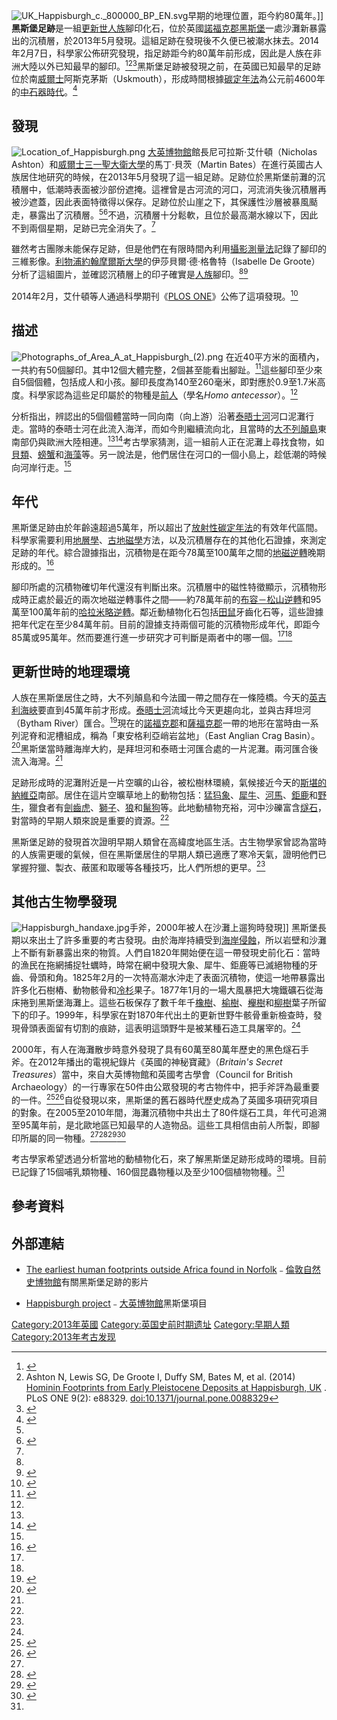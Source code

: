 [[File:UK_Happisburgh_c._800000_BP_EN.svg|thumb]]早期的地理位置，距今約80萬年。]]
'''黑斯堡足跡'''是一組[[更新世|更新世]][[人族|人族]]腳印化石，位於英國[[諾福克郡|諾福克郡]][[黑斯堡|黑斯堡]]一處沙灘新暴露出的沉積層，於2013年5月發現。這組足跡在發現後不久便已被潮水抹去。2014年2月7日，科學家公佈研究發現，指足跡距今約80萬年前形成，因此是人族在非洲大陸以外已知最早的腳印。<ref name="bbc-2014-02-07">{{cite web|last=Ghosh|first=Pallab|title=Earliest footprints outside Africa discovered in Norfolk|url=http://www.bbc.co.uk/news/science-environment-26025763|publisher=BBC News|accessdate=7 February 2014|archive-date=2018-06-19|archive-url=https://web.archive.org/web/20180619133428/https://www.bbc.co.uk/news/science-environment-26025763|dead-url=no}}</ref><ref name="plos">Ashton N, Lewis SG, De Groote I, Duffy SM, Bates M, et al. (2014) [http://www.plosone.org/article/info%3Adoi%2F10.1371%2Fjournal.pone.0088329 Hominin Footprints from Early Pleistocene Deposits at Happisburgh, UK] {{Wayback|url=http://www.plosone.org/article/info%3Adoi%2F10.1371%2Fjournal.pone.0088329 |date=20140822065345 }}. PLoS ONE 9(2): e88329. doi:10.1371/journal.pone.0088329</ref><ref name="ashton">{{Cite web | last=Ashton | first=Nicholas | title=The earliest human footprints outside Africa | url=http://blog.britishmuseum.org/2014/02/07/the-earliest-human-footprints-outside-africa-2/ | publisher=[[大英博物館|British Museum]] | date=7 February 2014 | accessdate=7 February 2014 | deadurl=yes | archiveurl=https://web.archive.org/web/20140207143405/http://blog.britishmuseum.org/2014/02/07/the-earliest-human-footprints-outside-africa-2/ | archivedate=2014-02-07 }}</ref>黑斯堡足跡被發現之前，在英國已知最早的足跡位於南[[威爾士|威爾士]]阿斯克茅斯（Uskmouth），形成時間根據[[碳定年法|碳定年法]]為公元前4600年的[[中石器時代|中石器時代]]。<ref>{{Cite web | title=Uskmouth | publisher=Severn Estuary Levels Research Committee | url=http://www.selrc.org.uk/maplocation.php?location_id=37 | accessdate=8 February 2014 | archive-date=2015-08-01 | archive-url=https://web.archive.org/web/20150801181023/http://www.selrc.org.uk/maplocation.php?location_id=37 | dead-url=no }}</ref>

==發現==
[[File:Location_of_Happisburgh.png|thumb]]
[[大英博物館|大英博物館]]館長尼可拉斯·艾什頓（Nicholas Ashton）和[[威爾士三一聖大衛大學|威爾士三一聖大衛大學]]的馬丁·貝茨（Martin Bates）在進行英國古人族居住地研究的時候，在2013年5月發現了這一組足跡。足跡位於黑斯堡前灘的沉積層中，低潮時表面被沙部份遮掩。這裡曾是古河流的河口，河流消失後沉積層再被沙遮蓋，因此表面特徵得以保存。足跡位於山崖之下，其保護性沙層被暴風颳走，暴露出了沉積層。<ref name="ashton"/><ref name="CA288">{{cite journal | title=Colonising Britain: One million years of our human story | pages=14–21 | journal=Current Archaeology | issue=288 | date=March 2014}}</ref>不過，沉積層十分鬆軟，且位於最高潮水線以下，因此不到兩個星期，足跡已完全消失了。<ref name="bbc-2014-02-07"/>

雖然考古團隊未能保存足跡，但是他們在有限時間內利用[[攝影測量法|攝影測量法]]記錄了腳印的三維影像。[[利物浦約翰摩爾斯大學|利物浦約翰摩爾斯大學]]的伊莎貝爾·德·格魯特（Isabelle De Groote）分析了這組圖片，並確認沉積層上的印子確實是[[人族|人族]]腳印。<ref name="bbc-2014-02-07"/><ref name="bm">{{Cite web | title=New discovery at Happisburgh: The earliest human footprints outside Africa | url=http://www.britishmuseum.org/research/research_projects/all_current_projects/featured_project_happisburgh/happisburgh_footprints.aspx | publisher=[[大英博物館|British Museum]] | accessdate=7 February 2014 | archive-date=2014-02-23 | archive-url=https://web.archive.org/web/20140223102712/http://www.britishmuseum.org/research/research_projects/all_current_projects/featured_project_happisburgh/happisburgh_footprints.aspx | dead-url=no }}</ref>

2014年2月，艾什頓等人通過科學期刊《[[PLOS_ONE|PLOS ONE]]》公佈了這項發現。<ref>{{cite web|url=http://www.archaeology.co.uk/articles/news/earliest-human-footprints-outside-africa-found-in-norfolk.htm|title=Earliest human footprints outside Africa found – in Norfolk|date=7 February 2014|publisher=Current Archaeology|accessdate=8 February 2014|archive-date=2014-02-07|archive-url=https://web.archive.org/web/20140207143733/http://www.archaeology.co.uk/articles/news/earliest-human-footprints-outside-africa-found-in-norfolk.htm|dead-url=no}}</ref>

==描述==
[[File:Photographs_of_Area_A_at_Happisburgh_(2).png|thumb]]
在近40平方米的面積內，一共約有50個腳印。其中12個大體完整，2個甚至能看出腳趾。<ref name="independent-2014-02-08">{{Cite news | last=Keys | first=David | title=Meet the million-year-olds: Human footprints found in Britain are the oldest ever seen outside of Africa | url=http://www.independent.co.uk/news/science/archaeology/news/the-millionyearold-family-human-footprints-found-in-britain-are-oldest-ever-seen-outside-of-africa-9114151.html | newspaper=The Independent | date=8 February 2014 | accessdate=2014-02-11 | archive-date=2014-02-11 | archive-url=https://web.archive.org/web/20140211050341/http://www.independent.co.uk/news/science/archaeology/news/the-millionyearold-family-human-footprints-found-in-britain-are-oldest-ever-seen-outside-of-africa-9114151.html | dead-url=no }}</ref>這些腳印至少來自5個個體，包括成人和小孩。腳印長度為140至260毫米，即對應於0.9至1.7米高度。科學家認為這些足印屬於的物種是[[前人|前人]]（學名''Homo antecessor''）。<ref name="bm"/>

分析指出，辨認出的5個個體當時一同向南（向上游）沿著[[泰晤士河|泰晤士河]]河口泥灘行走。當時的泰晤士河在此流入海洋，而如今則繼續流向北，且當時的[[大不列顛島|大不列顛島]]東南部仍與歐洲大陸相連。<ref name="bm"/><ref>{{Cite news | last=Connor | first=Steve | title=Norfolk footprints: Just who were Homo antecessor and how did they arrive in Britain? | url=http://www.independent.co.uk/news/science/archaeology/news/norfolk-footprints-just-who-were-homo-antecessor-and-how-did-they-arrive-in-britain-9115354.html | newspaper=The Independent | date=7 February 2014 | accessdate=2014-02-11 | archive-date=2014-02-08 | archive-url=https://web.archive.org/web/20140208023423/http://www.independent.co.uk/news/science/archaeology/news/norfolk-footprints-just-who-were-homo-antecessor-and-how-did-they-arrive-in-britain-9115354.html | dead-url=no }}</ref>考古學家猜測，這一組前人正在泥灘上尋找食物，如[[貝類|貝類]]、[[螃蟹|螃蟹]]和[[海藻|海藻]]等。另一說法是，他們居住在河口的一個小島上，趁低潮的時候向河岸行走。<ref name="independent-2014-02-08"/>

==年代==
黑斯堡足跡由於年齡遠超過5萬年，所以超出了[[放射性碳定年法|放射性碳定年法]]的有效年代區間。科學家需要利用[[地層學|地層學]]、[[古地磁學|古地磁學]]方法，以及沉積層存在的其他化石證據，來測定足跡的年代。綜合證據指出，沉積物是在距今78萬至100萬年之間的[[地磁逆轉|地磁逆轉]]晚期形成的。<ref>{{Cite web | title=Dating the site | url=http://www.britishmuseum.org/research/research_projects/all_current_projects/featured_project_happisburgh/dating_the_site.aspx | publisher=British Museum | accessdate=8 February 2014 | archive-date=2014-02-23 | archive-url=https://web.archive.org/web/20140223102717/http://www.britishmuseum.org/research/research_projects/all_current_projects/featured_project_happisburgh/dating_the_site.aspx | dead-url=no }}</ref>

腳印所處的沉積物確切年代還沒有判斷出來。沉積層中的磁性特徵顯示，沉積物形成時正處於最近的兩次地磁逆轉事件之間——約78萬年前的[[布容尼斯－松山反轉|布容－松山逆轉]]和95萬至100萬年前的[[哈拉米略逆轉|哈拉米略逆轉]]。鄰近動植物化石包括[[田鼠|田鼠]]牙齒化石等，這些證據把年代定在至少84萬年前。目前的證據支持兩個可能的沉積物形成年代，即距今85萬或95萬年。然而要進行進一步研究才可判斷是兩者中的哪一個。<ref name="CA288" /><ref name="independent-2014-02-08"/>

==更新世時的地理環境==
人族在黑斯堡居住之時，大不列顛島和今法國一帶之間存在一條陸橋。今天的[[英吉利海峽|英吉利海峽]]要直到45萬年前才形成。[[泰晤士河|泰晤士河]]流域比今天更趨向北，並與古拜坦河（Bytham River）匯合。<ref>{{Cite web | title = What do microfossils tell us about the first humans in Britain? Section 3. Happisburgh about 840,000-950,000 years ago | url = http://www.nhm.ac.uk/natureplus/blogs/micropalaeo/tags/foraminifera | date = November 14, 2012 | publisher = [[自然史博物館_(倫敦)|Natural History Museum, London]] | accessdate = February 10, 2014 | archive-date = 2014-11-08 | archive-url = https://web.archive.org/web/20141108223254/http://www.nhm.ac.uk/natureplus/blogs/micropalaeo/tags/foraminifera | dead-url = no }}</ref>現在的[[諾福克郡|諾福克郡]]和[[薩福克郡|薩福克郡]]一帶的地形在當時由一系列泥脊和泥槽組成，稱為「東安格利亞峭岩盆地」（East Anglian Crag Basin）。<ref>{{Citation | title = Quaternary Glaciations - Extent and Chronology: A closer look | last1 = Ehlers | first1 = J. | last2 = Gibbard | first2 = P.L. | last3 = Hughes | first3 = P.D. | series = Developments in Quaternary Science | url = http://books.google.co.uk/books?id=pUjRgq7zyVcC&pg=PA61#v=onepage&q&f=false | year = 2011 | publisher = UK: Elsevier Science | isbn = 9780444535375 | accessdate = 2014-02-12 | archive-date = 2014-02-23 | archive-url = https://web.archive.org/web/20140223003111/http://books.google.co.uk/books?id=pUjRgq7zyVcC&pg=PA61#v=onepage&q&f=false | dead-url = no }}</ref>黑斯堡當時離海岸大約{{convert|15|mi}}，是拜坦河和泰晤士河匯合處的一片泥灘。兩河匯合後流入海灣。<ref name="CA288" />

足跡形成時的泥灘附近是一片空曠的山谷，被松樹林環繞，氣候接近今天的[[斯堪的納維亞|斯堪的納維亞]]南部。居住在這片空曠草地上的動物包括：[[猛犸象|猛犸象]]、[[犀牛|犀牛]]、[[河馬|河馬]]、[[鉅鹿|鉅鹿]]和[[野牛|野牛]]，獵食者有[[劍齒虎|劍齒虎]]、[[獅子|獅子]]、[[狼|狼]]和[[鬣狗|鬣狗]]等。此地動植物充裕，河中沙礫富含[[燧石|燧石]]，對當時的早期人類來說是重要的資源。<ref name="CA288" />

黑斯堡足跡的發現首次證明早期人類曾在高緯度地區生活。古生物學家曾認為當時的人族需更暖的氣候，但在黑斯堡居住的早期人類已適應了寒冷天氣，證明他們已掌握狩獵、製衣、蔽匿和取暖等各種技巧，比人們所想的更早。<ref name="CA288" />

==其他古生物學發現==
[[File:Happisburgh_handaxe.jpg|thumb]]手斧，2000年被人在沙灘上遛狗時發現]]
黑斯堡長期以來出土了許多重要的考古發現。由於海岸持續受到[[海岸侵蝕|海岸侵蝕]]，所以岩壁和沙灘上不斷有新暴露出來的物質。人們自1820年開始便在這一帶發現史前化石：當時的漁民在拖網捕捉牡蠣時，時常在網中發現大象、犀牛、鉅鹿等已滅絕物種的牙齒、骨頭和角。1825年2月的一次特高潮水沖走了表面沉積物，使這一地帶暴露出許多化石樹樁、動物骸骨和[[冷杉|冷杉]]果子。1877年1月的一場大風暴把大塊鐵礦石從海床捲到黑斯堡海灘上。這些石板保存了數千年千[[橡樹|橡樹]]、[[榆樹|榆樹]]、[[櫸樹|櫸樹]]和[[柳樹|柳樹]]葉子所留下的印子。1999年，科學家在對1870年代出土的更新世野牛骸骨重新檢查時，發現骨頭表面留有切割的痕跡，這表明這頭野牛是被某種石造工具屠宰的。<ref name="CA288"/>

2000年，有人在海灘散步時意外發現了具有60萬至80萬年歷史的黑色燧石手斧。在2012年播出的電視紀錄片《英國的神秘寶藏》（''Britain's Secret Treasures''）當中，來自大英博物館和英國考古學會（Council for British Archaeology）的一行專家在50件由公眾發現的考古物件中，把手斧評為最重要的一件。<ref>{{Cite web | title=Britain's Secret Treasures Episode Six | url=http://finds.org.uk/secrettreasures/episodesix | publisher=Portable Antiquities Scheme | accessdate=8 February 2014 | archive-date=2014-02-22 | archive-url=https://web.archive.org/web/20140222095435/http://finds.org.uk/secrettreasures/episodesix | dead-url=no }}</ref><ref>{{Cite web | title=NMS-ECAA52 | date=12 July 2012 | url=http://finds.org.uk/database/artefacts/record/id/512140 | publisher=Portable Antiquities Scheme | accessdate=10 February 2014 | archive-date=2014-02-22 | archive-url=https://web.archive.org/web/20140222124838/http://finds.org.uk/database/artefacts/record/id/512140 | dead-url=no }}</ref>自從發現以來，黑斯堡的舊石器時代歷史成為了英國多項研究項目的對象。在2005至2010年間，海灘沉積物中共出土了80件燧石工具，年代可追溯至95萬年前，是北歐地區已知最早的人造物品。這些工具相信由前人所製，即腳印所屬的同一物種。<ref name="CA288" /><ref>{{Cite web | title=Excavation at Happisburgh | url=http://www.britishmuseum.org/research/research_projects/all_current_projects/featured_project_happisburgh/excavation_at_happisburgh.aspx | publisher=British Museum | accessdate=8 February 2014 | archive-date=2014-02-23 | archive-url=https://web.archive.org/web/20140223102730/http://www.britishmuseum.org/research/research_projects/all_current_projects/featured_project_happisburgh/excavation_at_happisburgh.aspx | dead-url=no }}</ref><ref>{{Cite web | title=Studying the finds | url=http://www.britishmuseum.org/research/research_projects/all_current_projects/featured_project_happisburgh/studying_the_finds.aspx | publisher=British Museum | accessdate=8 February 2014 | archive-date=2014-02-23 | archive-url=https://web.archive.org/web/20140223102728/http://www.britishmuseum.org/research/research_projects/all_current_projects/featured_project_happisburgh/studying_the_finds.aspx | dead-url=no }}</ref><ref>{{Cite web | title=Early humans in Europe and Asia | url=http://www.britishmuseum.org/research/research_projects/all_current_projects/featured_project_happisburgh/early_humans_in_europe__asia.aspx | publisher=British Museum | accessdate=8 February 2014 | archive-date=2014-02-23 | archive-url=https://web.archive.org/web/20140223102723/http://www.britishmuseum.org/research/research_projects/all_current_projects/featured_project_happisburgh/early_humans_in_europe__asia.aspx | dead-url=no }}</ref>

考古學家希望透過分析當地的動植物化石，來了解黑斯堡足跡形成時的環境。目前已記錄了15個哺乳類物種、160個昆蟲物種以及至少100個植物物種。<ref name="independent-2014-02-08"/>

==參考資料==
{{reflist|2}}

==外部連結==
{{Commons category|Happisburgh footprints}}
* {{en}}[http://www.youtube.com/watch?feature=player_embedded&v=tHFFMyBb1O8 The earliest human footprints outside Africa found in Norfolk]{{Wayback|url=http://www.youtube.com/watch?feature=player_embedded&v=tHFFMyBb1O8 |date=20140630065053 }}﹣[[自然史博物館_(倫敦)|倫敦自然史博物館]]有關黑斯堡足跡的影片
* {{en}}[http://www.britishmuseum.org/research/research_projects/all_current_projects/featured_project_happisburgh.aspx Happisburgh project]{{Wayback|url=http://www.britishmuseum.org/research/research_projects/all_current_projects/featured_project_happisburgh.aspx |date=20140209134830 }}﹣[[大英博物館|大英博物館]]黑斯堡項目

{{Coord|52.82542|1.53500|type:landmark_region:GB|format=dms|display=title}}

[[Category:2013年英國|Category:2013年英國]]
[[Category:英国史前时期遗址|Category:英国史前时期遗址]]
[[Category:早期人類|Category:早期人類]]
[[Category:2013年考古发现|Category:2013年考古发现]]